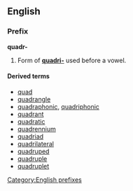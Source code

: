 ==English==
===Prefix===
'''quadr-'''

#Form of '''[[quadri-]]''' used before a vowel.

====Derived terms====
*[[quad]]
*[[quadrangle]]
*[[quadraphonic]], [[quadriphonic]]
*[[quadrant]]
*[[quadratic]]
*[[quadrennium]]
*[[quadriad]]
*[[quadrilateral]]
*[[quadruped]]
*[[quadruple]]
*[[quadruplet]]

[[Category:English prefixes]]